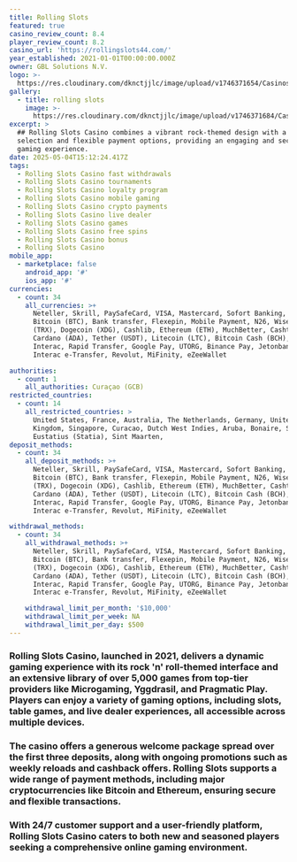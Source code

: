 ```yaml
---
title: Rolling Slots
featured: true
casino_review_count: 8.4
player_review_count: 8.2
casino_url: 'https://rollingslots44.com/'
year_established: 2021-01-01T00:00:00.000Z
owner: GBL Solutions N.V.
logo: >-
  https://res.cloudinary.com/dknctjjlc/image/upload/v1746371654/Casinos/Rolling%20Slots/Screenshot_2025-05-04_at_18.13.47_lpg8uu.png
gallery:
  - title: rolling slots
    image: >-
      https://res.cloudinary.com/dknctjjlc/image/upload/v1746371684/Casinos/Rolling%20Slots/Screenshot_2025-05-04_at_18.14.34_aardgx.png
excerpt: >
  ## Rolling Slots Casino combines a vibrant rock-themed design with a vast game
  selection and flexible payment options, providing an engaging and secure
  gaming experience.
date: 2025-05-04T15:12:24.417Z
tags:
  - Rolling Slots Casino fast withdrawals
  - Rolling Slots Casino tournaments
  - Rolling Slots Casino loyalty program
  - Rolling Slots Casino mobile gaming
  - Rolling Slots Casino crypto payments
  - Rolling Slots Casino live dealer
  - Rolling Slots Casino games
  - Rolling Slots Casino free spins
  - Rolling Slots Casino bonus
  - Rolling Slots Casino
mobile_app:
  - marketplace: false
    android_app: '#'
    ios_app: '#'
currencies:
  - count: 34
    all_currencies: >+
      Neteller, Skrill, PaySafeCard, VISA, Mastercard, Sofort Banking, Neosurf,
      Bitcoin (BTC), Bank transfer, Flexepin, Mobile Payment, N26, Wise, Tron
      (TRX), Dogecoin (XDG), Cashlib, Ethereum (ETH), MuchBetter, CashtoCode,
      Cardano (ADA), Tether (USDT), Litecoin (LTC), Bitcoin Cash (BCH), blik,
      Interac, Rapid Transfer, Google Pay, UTORG, Binance Pay, Jetonbank,
      Interac e-Transfer, Revolut, MiFinity, eZeeWallet

authorities:
  - count: 1
    all_authorities: Curaçao (GCB)
restricted_countries:
  - count: 14
    all_restricted_countries: >
      United States, France, Australia, The Netherlands, Germany, United
      Kingdom, Singapore, Curacao, Dutch West Indies, Aruba, Bonaire, Saba, Sint
      Eustatius (Statia), Sint Maarten,
deposit_methods:
  - count: 34
    all_deposit_methods: >+
      Neteller, Skrill, PaySafeCard, VISA, Mastercard, Sofort Banking, Neosurf,
      Bitcoin (BTC), Bank transfer, Flexepin, Mobile Payment, N26, Wise, Tron
      (TRX), Dogecoin (XDG), Cashlib, Ethereum (ETH), MuchBetter, CashtoCode,
      Cardano (ADA), Tether (USDT), Litecoin (LTC), Bitcoin Cash (BCH), blik,
      Interac, Rapid Transfer, Google Pay, UTORG, Binance Pay, Jetonbank,
      Interac e-Transfer, Revolut, MiFinity, eZeeWallet

withdrawal_methods:
  - count: 34
    all_withdrawal_methods: >+
      Neteller, Skrill, PaySafeCard, VISA, Mastercard, Sofort Banking, Neosurf,
      Bitcoin (BTC), Bank transfer, Flexepin, Mobile Payment, N26, Wise, Tron
      (TRX), Dogecoin (XDG), Cashlib, Ethereum (ETH), MuchBetter, CashtoCode,
      Cardano (ADA), Tether (USDT), Litecoin (LTC), Bitcoin Cash (BCH), blik,
      Interac, Rapid Transfer, Google Pay, UTORG, Binance Pay, Jetonbank,
      Interac e-Transfer, Revolut, MiFinity, eZeeWallet

    withdrawal_limit_per_month: '$10,000'
    withdrawal_limit_per_week: NA
    withdrawal_limit_per_day: $500
---
```


### Rolling Slots Casino, launched in 2021, delivers a dynamic gaming experience with its rock 'n' roll-themed interface and an extensive library of over 5,000 games from top-tier providers like Microgaming, Yggdrasil, and Pragmatic Play. Players can enjoy a variety of gaming options, including slots, table games, and live dealer experiences, all accessible across multiple devices. 

### The casino offers a generous welcome package spread over the first three deposits, along with ongoing promotions such as weekly reloads and cashback offers. Rolling Slots supports a wide range of payment methods, including major cryptocurrencies like Bitcoin and Ethereum, ensuring secure and flexible transactions. 

### With 24/7 customer support and a user-friendly platform, Rolling Slots Casino caters to both new and seasoned players seeking a comprehensive online gaming environment.
